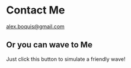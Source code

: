 
# Contact Me

alex.boquis@gmail.com


## Or you can wave to Me

<Wave />

Just click this button to simulate a friendly wave!